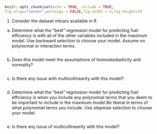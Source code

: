 
```{r setup, include=FALSE}
knitr::opts_chunk$set(echo = TRUE, include = TRUE,
fig.align="center",warnings = FALSE,fig.width = 5,fig.height=3)
```

1. Consider the dataset mtcars available in R

a. Determine what the "best" regression model for predicting fuel efficiency is with all of the other variables included in the maximum model.  Use backward selection to choose your model.  Assume no polynomial or interaction terms.

```{r}
```

b. Does this model meet the assumptions of homoskedasticity and normality?
```{r}
```

c. Is there any issue with multicollinearity with this model?
```{r}
```

d. Determine what the "best" regression model for predicting fuel efficiency is when you include any polynomial terms that you deem to be important to include in the maximum model  Be liberal in terms of what polynomial terms you include.  Use stepwise selection to choose your model.
```{r}
```

e. Is there any issue of multicollinearity with this model?
```{r}
```



